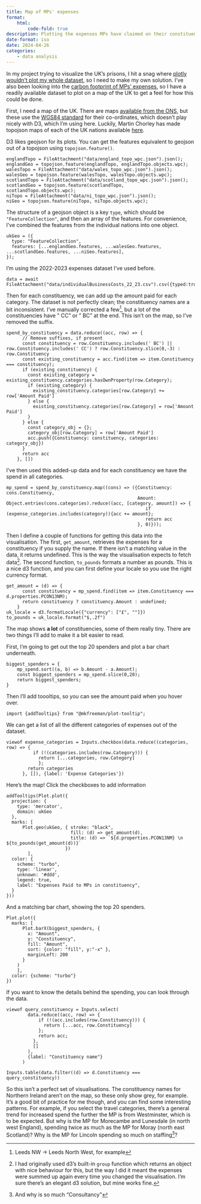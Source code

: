 ```yaml
---
title: Map of MPs' expenses
format:
    html:
        code-fold: true
description: Plotting the expenses MPs have claimed on their constituencies
date-format: iso
date: 2024-04-26
categories:
    - data analysis
---
```


In my project trying to visualize the UK's prisons, I hit a snag where [plotly wouldn't plot my whole dataset](prison_map_move_from_plotly.qmd), so I need to make my own solution. I've also been looking into the [carbon footprint of MPs' expenses](mp_expense_carbon.qmd), so I have a readily available dataset to plot on a map of the UK to get a feel for how this could be done.

First, I need a map of the UK. There are maps [available from the ONS](https://geoportal.statistics.gov.uk/), but these use the [WGS84 standard](https://en.wikipedia.org/wiki/World_Geodetic_System) for their co-ordinates, which doesn't play nicely with D3, which I'm using here. Luckily, Martin Chorley has made topojson maps of each of the UK nations available [here](http://martinjc.github.io/UK-GeoJSON/).

D3 likes geojson for its plots. You can get the features equivalent to geojson out of a topojson using `topojson.feature()`.

```ojs
englandTopo = FileAttachment("data/england_topo_wpc.json").json();
englandGeo = topojson.feature(englandTopo, englandTopo.objects.wpc);
walesTopo = FileAttachment("data/wales_topo_wpc.json").json();
walesGeo = topojson.feature(walesTopo, walesTopo.objects.wpc);
scotlandTopo = FileAttachment("data/scotland_topo_wpc.json").json();
scotlandGeo = topojson.feature(scotlandTopo, scotlandTopo.objects.wpc);
niTopo = FileAttachment("data/ni_topo_wpc.json").json();
niGeo = topojson.feature(niTopo, niTopo.objects.wpc);
```

The structure of a geojson object is a key `type`, which should be `"FeatureCollection"`, and then an array of the features. For convenience, I've combined the features from the individual nations into one object.

```ojs
ukGeo = ({
  type: "FeatureCollection",
  features: [...englandGeo.features, ...walesGeo.features, ...scotlandGeo.features, ...niGeo.features],
});
```

I'm using the 2022-2023 expenses dataset I've used before.

```ojs
data = await FileAttachment("data/individualBusinessCosts_22_23.csv").csv({typed:true});
```


Then for each constituency, we can add up the amount paid for each category. The dataset is not perfectly clean; the constituency names are a bit inconsistent. I've manually corrected a few^[Leeds NW -> Leeds North West, for example], but a lot of the constituencies have " CC" or " BC" at the end. This isn't on the map, so I've removed the suffix.

```ojs
spend_by_constituency = data.reduce((acc, row) => {
      // Remove suffixes, if present
      const constituency = row.Constituency.includes(' BC') || row.Constituency.includes(' CC') ? row.Constituency.slice(0,-3) : row.Constituency
      const existing_constituency = acc.find(item => item.Constituency === constituency);
      if (existing_constituency) {
        const existing_category = existing_constituency.categories.hasOwnProperty(row.Category);
        if (existing_category) {
          existing_constituency.categories[row.Category] += row['Amount Paid']
        } else {
          existing_constituency.categories[row.Category] = row['Amount Paid']
        }
      } else {
        const category_obj = {};
        category_obj[row.Category] = row['Amount Paid']
        acc.push({Constituency: constituency, categories: category_obj})
      }
      return acc
    }, [])
```

I've then used this added-up data and for each constituency we have the spend in all categories.

```ojs
mp_spend = spend_by_constituency.map((cons) => ({Constituency: cons.Constituency,
                                                 Amount: Object.entries(cons.categories).reduce((acc, [category, amount]) => {
                                                    if (expense_categories.includes(category)){acc += amount};
                                                    return acc
                                                 }, 0)}));
```

Then I define a couple of functions for getting this data into the visualisation. The first, `get_amount`, retrieves the expenses for a constituency if you supply the name. If there isn't a matching value in the data, it returns undefined. This is the way the visualisation expects to fetch data^[I had originally used d3's built-in `group` function which returns an object with nice behaviour for this, but the way I did it meant the expenses were summed up again every time you changed the visualisation. I'm sure there's an elegant d3 solution, but mine works fine.]. The second function, `to_pounds` formats a number as pounds. This is a nice d3 function, and you can first define your locale so you use the right currency format.

```ojs
get_amount = (d) => {
      const constituency = mp_spend.find(item => item.Constituency === d.properties.PCON13NM);
      return constituency ? constituency.Amount : undefined;
    }
uk_locale = d3.formatLocale({"currency": ["£", ""]})
to_pounds = uk_locale.format("$,.2f")
```

The map shows **a lot** of constituencies, some of them really tiny. There are two things I'll add to make it a bit easier to read.

First, I'm going to get out the top 20 spenders and plot a bar chart underneath.

```ojs
biggest_spenders = {
    mp_spend.sort((a, b) => b.Amount - a.Amount);
    const biggest_spenders = mp_spend.slice(0,20);
    return biggest_spenders;
}
```

Then I'll add toooltips, so you can see the amount paid when you hover over.

```ojs
import {addTooltips} from "@mkfreeman/plot-tooltip";
```

We can get a list of all the different categories of expenses out of the dataset.

```ojs
viewof expense_categories = Inputs.checkbox(data.reduce((categories, row) => {
          if (!(categories.includes(row.Category))) {
            return [...categories, row.Category]
            };
        return categories
      }, []), {label: 'Expense Categories'})
```

Here's the map! Click the checkboxes to add information

```ojs
addTooltips(Plot.plot({
  projection: {
    type: 'mercator',
    domain: ukGeo
  },
  marks: [
      Plot.geo(ukGeo, { stroke: "black",
                        fill: (d) => get_amount(d),
                        title: (d) => `${d.properties.PCON13NM} \n ${to_pounds(get_amount(d))}`
                      })
        ],
  color: {
    scheme: "turbo",
    type: 'linear',
    unknown: '#ddd',
    legend: true,
    label: "Expenses Paid to MPs in constituency",
  }
}))
```

And a matching bar chart, showing the top 20 spenders.

```ojs
Plot.plot({
  marks: [
      Plot.barX(biggest_spenders, {
        x: "Amount",
        y: "Constituency",
        fill: "Amount",
        sort: {color: "fill", y:"-x" },
        marginLeft: 200
      }
    )
    ],
  color: {scheme: "turbo"}
})
```

If you want to know the details behind the spending, you can look through the data.

```ojs
viewof query_constituency = Inputs.select(
        data.reduce((acc, row) => {
            if (!(acc.includes(row.Constituency))) {
              return [...acc, row.Constituency]
            };
            return acc;
          },
          []
        ),
        {label: "Constituency name"}
      )
```

```ojs
Inputs.table(data.filter((d) => d.Constituency === query_constituency))
```

So this isn't a perfect set of visualisations. The constituency names for Northern Ireland aren't on the map, so these only show grey, for example. It's a good bit of practice for me though, and you can find some interesting patterns. For example, if you select the travel categories, there's a general trend for increased spend the further the MP is from Westminster, which is to be expected. But why is the MP for Morecambe and Lunesdale (in north west England), spending twice as much as the MP for Moray (north east Scotland)? Why is the MP for Lincoln spending so much on staffing^[And why is so much "Consultancy"]?

